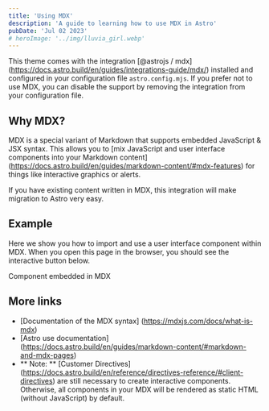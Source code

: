 ```yaml
---
title: 'Using MDX'
description: 'A guide to learning how to use MDX in Astro'
pubDate: 'Jul 02 2023'
# heroImage: '../img/lluvia_girl.webp'
---
```


This theme comes with the integration [@astrojs / mdx] (https://docs.astro.build/en/guides/integrations-guide/mdx/) installed and configured in your configuration file `astro.config.mjs`. If you prefer not to use MDX, you can disable the support by removing the integration from your configuration file.

## Why MDX?

MDX is a special variant of Markdown that supports embedded JavaScript & JSX syntax. This allows you to [mix JavaScript and user interface components into your Markdown content] (https://docs.astro.build/en/guides/markdown-content/#mdx-features) for things like interactive graphics or alerts.

If you have existing content written in MDX, this integration will make migration to Astro very easy.

## Example

Here we show you how to import and use a user interface component within MDX. 
When you open this page in the browser, you should see the interactive button below.


<HeaderLink href="#" onclick="alert('clicked!')">
		Component embedded in MDX
</HeaderLink>


## More links

- [Documentation of the MDX syntax] (https://mdxjs.com/docs/what-is-mdx) 
- [Astro use documentation] (https://docs.astro.build/en/guides/markdown-content/#markdown-and-mdx-pages) 
- ** Note: ** [Customer Directives] (https://docs.astro.build/en/reference/directives-reference/#client-directives) are still necessary to create interactive components. Otherwise, all components in your MDX will be rendered as static HTML (without JavaScript) by default.

